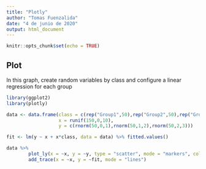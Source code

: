 ```yaml
---
title: "Plotly"
author: "Tomas Fuenzalida"
date: "4 de junio de 2020"
output: html_document
---
```


```r
knitr::opts_chunk$set(echo = TRUE)
```

## Plot

In this graph, create random variables by class and configure a linear regression for each group

```r
library(ggplot2)
library(plotly)
```

```r
data <- data.frame(class = c(rep("Group1",50),rep("Group2",50),rep("Group3",50)),
                   x = runif(150,0,10),
                   y = c(rnorm(50,0,1),rnorm(50,1,2),rnorm(50,2,3)))

fit <- lm(y ~ x + x*class, data = data) %>% fitted.values()

data %>%
        plot_ly(x = ~x, y = ~y, type = "scatter", mode = "markers", color = ~class) %>%
        add_trace(x = ~x, y = ~fit, mode = "lines")

```
